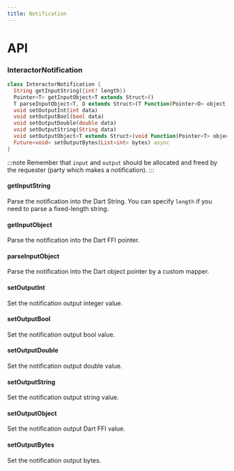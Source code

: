 ```yaml
---
title: Notification
---
```


# API

### InteractorNotification 

```dart title="Declaration"
class InteractorNotification {
  String getInputString({int? length})
  Pointer<T> getInputObject<T extends Struct>()
  T parseInputObject<T, O extends Struct>(T Function(Pointer<O> object) mapper) 
  void setOutputInt(int data)
  void setOutputBool(bool data)
  void setOutputDouble(double data)
  void setOutputString(String data)
  void setOutputObject<T extends Struct>(void Function(Pointer<T> object) configurator)
  Future<void> setOutputBytes(List<int> bytes) async
}
```

:::note
Remember that `input` and `output` should be allocated and freed by the requester (party which makes a notification).
:::

#### getInputString
Parse the notification into the Dart String. You can specify `length` if you need to parse a fixed-length string.

#### getInputObject
Parse the notification into the Dart FFI pointer.

#### parseInputObject
Parse the notification into the Dart object pointer by a custom mapper.

#### setOutputInt
Set the notification output integer value.

#### setOutputBool
Set the notification output bool value.

#### setOutputDouble
Set the notification output double value.

#### setOutputString
Set the notification output string value.

#### setOutputObject
Set the notification output Dart FFI value.

#### setOutputBytes
Set the notification output bytes.